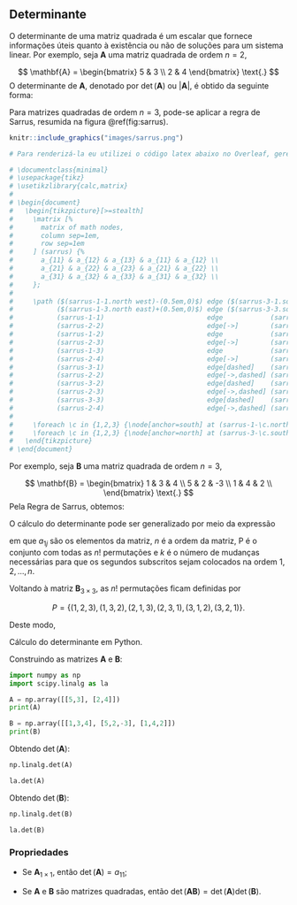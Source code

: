 ## Determinante

O determinante de uma matriz quadrada é um escalar que fornece informações úteis quanto à existência ou não de soluções para um sistema linear. Por exemplo, seja $\mathbf{A}$ uma matriz quadrada de ordem $n=2$,

$$
\mathbf{A} = \begin{bmatrix}
5 & 3 \\ 
2 & 4
\end{bmatrix} \text{.}
$$
O determinante de $\mathbf{A}$, denotado por $\det(\mathbf{A})$ ou $\left| \mathbf{A} \right|$, é obtido da seguinte forma:

\begin{equation} 
\begin{split}
\det(\mathbf{A}) & = a_{11}a_{12} - a_{12}a_{21}\\
 & = 5 \cdot 4 - 3 \cdot 2 \\
 & = 14 \text{.}
\end{split}
\end{equation}

Para matrizes quadradas de ordem $n = 3$, pode-se aplicar a regra de Sarrus, resumida na figura \@ref(fig:sarrus).

```r

knitr::include_graphics("images/sarrus.png")

# Para renderizá-la eu utilizei o código latex abaixo no Overleaf, gerei o pdf, printei a matriz e savei a imagem no diretório images.

# \documentclass{minimal}
# \usepackage{tikz}
# \usetikzlibrary{calc,matrix}
# 
# \begin{document}
#   \begin{tikzpicture}[>=stealth]
#     \matrix [%
#       matrix of math nodes,
#       column sep=1em,
#       row sep=1em
#     ] (sarrus) {%
#       a_{11} & a_{12} & a_{13} & a_{11} & a_{12} \\
#       a_{21} & a_{22} & a_{23} & a_{21} & a_{22} \\
#       a_{31} & a_{32} & a_{33} & a_{31} & a_{32} \\
#     };
# 
#     \path ($(sarrus-1-1.north west)-(0.5em,0)$) edge ($(sarrus-3-1.south west)-(0.5em,0)$)
#           ($(sarrus-1-3.north east)+(0.5em,0)$) edge ($(sarrus-3-3.south east)+(0.5em,0)$)
#           (sarrus-1-1)                          edge            (sarrus-2-2)
#           (sarrus-2-2)                          edge[->]        (sarrus-3-3)
#           (sarrus-1-2)                          edge            (sarrus-2-3)
#           (sarrus-2-3)                          edge[->]        (sarrus-3-4)
#           (sarrus-1-3)                          edge            (sarrus-2-4)
#           (sarrus-2-4)                          edge[->]        (sarrus-3-5)
#           (sarrus-3-1)                          edge[dashed]    (sarrus-2-2)
#           (sarrus-2-2)                          edge[->,dashed] (sarrus-1-3)
#           (sarrus-3-2)                          edge[dashed]    (sarrus-2-3)
#           (sarrus-2-3)                          edge[->,dashed] (sarrus-1-4)
#           (sarrus-3-3)                          edge[dashed]    (sarrus-2-4)
#           (sarrus-2-4)                          edge[->,dashed] (sarrus-1-5);
# 
#     \foreach \c in {1,2,3} {\node[anchor=south] at (sarrus-1-\c.north) {$+$};};
#     \foreach \c in {1,2,3} {\node[anchor=north] at (sarrus-3-\c.south) {$-$};};
#   \end{tikzpicture}
# \end{document}
```

Por exemplo, seja $\mathbf{B}$ uma matriz quadrada de ordem $n = 3$,

$$
\mathbf{B} = \begin{bmatrix}
1 & 3 & 4 \\ 
5 & 2 & -3 \\
1 & 4 & 2 \\
\end{bmatrix} \text{.}
$$
Pela Regra de Sarrus, obtemos:

\begin{equation} 
\begin{split}
\det(\mathbf{B}) & =a_{11}a_{22}a_{33} + a_{12}a_{23}a_{31} + a_{13}a_{21}a_{32} - a_{31}a_{22}a_{13} - a_{32}a_{23}a_{11} - a_{33}a_{21}a_{12} \\
 & =(1)(2)(2)+(3)(-3)(1)+(4)(5)(4) - (1)(2)(4)-(4)(-3)(1)-(2)(5)(3) \\
 & =4-9+80-8+12-30 \\ 
 & = 49 \text{.}
\end{split}
\end{equation}

O cálculo do determinante pode ser generalizado por meio da expressão

\begin{equation} 
  \sum\limits_{j \in P} (-1)^k a_{1j_1}a_{2,j_2} \ldots a_{n,j_n} \text{,}
  (\#eq:determinant)
\end{equation} 

em que $a_{1j}$ são os elementos da matriz, $n$ é a ordem da matriz, P é o conjunto com todas as $n!$ permutações e $k$ é o número de mudanças necessárias para que os segundos subscritos sejam colocados na ordem $1,2, \ldots, n$.

Voltando à matriz $\mathbf{B}_{3 \times 3}$, as $n!$ permutações ficam definidas por

$$
P = \{ (1,2,3), (1,3,2), (2,1,3), (2,3,1), (3,1,2), (3,2,1) \} \text{.}
$$

Deste modo,

\begin{equation} 
\begin{split}
\det(\mathbf{B}) & =\sum\limits_{j \in P} (-1)^k b_{1j_1}b_{2,j_2}b_{2,j_3} \\
 & =(-1)^0 4 + (-1)^1 (-12) + (-1)^1 30 + (-1)^2 (-9) + (-1)^2 80 + (-1)^3 8 \\
 & =4+12-30-9+80-8\\ 
 & = 49 \text{.}
\end{split}
\end{equation}

::: {.example}
Cálculo do determinante em Python.

Construindo as matrizes $\mathbf{A}$ e $\mathbf{B}$:
```python
import numpy as np
import scipy.linalg as la

A = np.array([[5,3], [2,4]])
print(A)

B = np.array([[1,3,4], [5,2,-3], [1,4,2]])
print(B)
```

Obtendo $\det(\mathbf{A})$:
```python
np.linalg.det(A)

la.det(A)
```

Obtendo $\det(\mathbf{B})$:
```python
np.linalg.det(B)

la.det(B)
```
:::

### Propriedades

* Se $\mathbf{A}_{1 \times 1}$, então $\det(\mathbf{A})=a_{11}$;

* Se $\mathbf{A}$ e $\mathbf{B}$ são matrizes quadradas, então $\det(\mathbf{AB}) = \det(\mathbf{A})\det(\mathbf{B})$.
